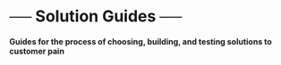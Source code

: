 # ── Solution Guides ── {#sec-toolkit-solution-separator .unnumbered}

#### Guides for the process of choosing, building, and testing solutions to customer pain {.subtitle}
